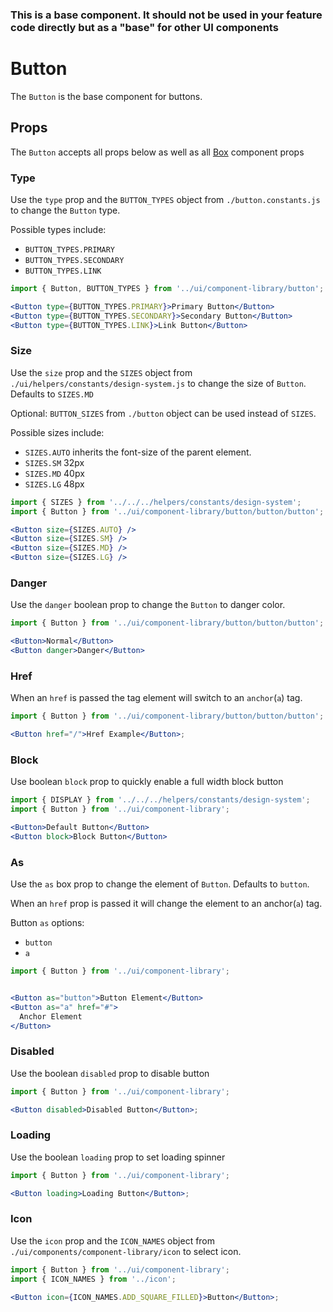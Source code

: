 
### This is a base component. It should not be used in your feature code directly but as a "base" for other UI components

# Button

The `Button` is the base component for buttons.

<Canvas>
  <Story id="ui-components-component-library-button-button-stories-js--default-story" />
</Canvas>

## Props

The `Button` accepts all props below as well as all [Box](/docs/ui-components-ui-box-box-stories-js--default-story#props) component props

<ArgsTable of={Button} />

### Type

Use the `type` prop and the `BUTTON_TYPES` object from `./button.constants.js` to change the `Button` type.

Possible types include:

- `BUTTON_TYPES.PRIMARY`
- `BUTTON_TYPES.SECONDARY`
- `BUTTON_TYPES.LINK`

<Canvas>
  <Story id="ui-components-component-library-button-button-stories-js--type" />
</Canvas>

```jsx
import { Button, BUTTON_TYPES } from '../ui/component-library/button';

<Button type={BUTTON_TYPES.PRIMARY}>Primary Button</Button>
<Button type={BUTTON_TYPES.SECONDARY}>Secondary Button</Button>
<Button type={BUTTON_TYPES.LINK}>Link Button</Button>
```

### Size

Use the `size` prop and the `SIZES` object from `./ui/helpers/constants/design-system.js` to change the size of `Button`. Defaults to `SIZES.MD`

Optional: `BUTTON_SIZES` from `./button` object can be used instead of `SIZES`.

Possible sizes include:

- `SIZES.AUTO` inherits the font-size of the parent element.
- `SIZES.SM` 32px
- `SIZES.MD` 40px
- `SIZES.LG` 48px

<Canvas>
  <Story id="ui-components-component-library-button-button-stories-js--size" />
</Canvas>

```jsx
import { SIZES } from '../../../helpers/constants/design-system';
import { Button } from '../ui/component-library/button/button/button';

<Button size={SIZES.AUTO} />
<Button size={SIZES.SM} />
<Button size={SIZES.MD} />
<Button size={SIZES.LG} />
```

### Danger

Use the `danger` boolean prop to change the `Button` to danger color.

<Canvas>
  <Story id="ui-components-component-library-button-button-stories-js--danger" />
</Canvas>

```jsx
import { Button } from '../ui/component-library/button/button/button';

<Button>Normal</Button>
<Button danger>Danger</Button>
```

### Href

When an `href` is passed the tag element will switch to an `anchor`(`a`) tag.

<Canvas>
  <Story id="ui-components-component-library-button-button-stories-js--href" />
</Canvas>

```jsx
import { Button } from '../ui/component-library/button/button/button';

<Button href="/">Href Example</Button>;
```

### Block

Use boolean `block` prop to quickly enable a full width block button

<Canvas>
  <Story id="ui-components-component-library-button-button-stories-js--block" />
</Canvas>

```jsx
import { DISPLAY } from '../../../helpers/constants/design-system';
import { Button } from '../ui/component-library';

<Button>Default Button</Button>
<Button block>Block Button</Button>
```

### As

Use the `as` box prop to change the element of `Button`. Defaults to `button`.

When an `href` prop is passed it will change the element to an anchor(`a`) tag.

Button `as` options:

- `button`
- `a`

<Canvas>
  <Story id="ui-components-component-library-button-button-stories-js--as" />
</Canvas>

```jsx
import { Button } from '../ui/component-library';


<Button as="button">Button Element</Button>
<Button as="a" href="#">
  Anchor Element
</Button>
```

### Disabled

Use the boolean `disabled` prop to disable button

<Canvas>
  <Story id="ui-components-component-library-button-button-stories-js--disabled" />
</Canvas>

```jsx
import { Button } from '../ui/component-library';

<Button disabled>Disabled Button</Button>;
```

### Loading

Use the boolean `loading` prop to set loading spinner

<Canvas>
  <Story id="ui-components-component-library-button-button-stories-js--loading" />
</Canvas>

```jsx
import { Button } from '../ui/component-library';

<Button loading>Loading Button</Button>;
```

### Icon

Use the `icon` prop and the `ICON_NAMES` object from `./ui/components/component-library/icon` to select icon.

<Canvas>
  <Story id="ui-components-component-library-button-button-stories-js--icon" />
</Canvas>

```jsx
import { Button } from '../ui/component-library';
import { ICON_NAMES } from '../icon';

<Button icon={ICON_NAMES.ADD_SQUARE_FILLED}>Button</Button>;
```
